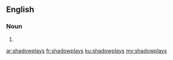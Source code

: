 ==English==

===Noun===
{{head|en|plural}}

# {{plural of|shadowplay|lang=en}}

[[ar:shadowplays]]
[[fr:shadowplays]]
[[ku:shadowplays]]
[[my:shadowplays]]